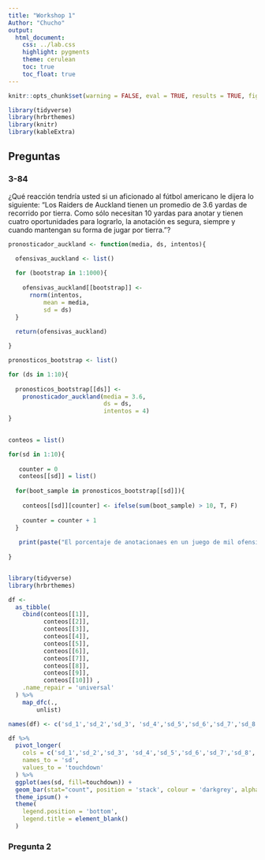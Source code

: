 ```yaml
---
title: "Workshop 1"
Author: "Chucho"
output:
  html_document:
    css: ../lab.css
    highlight: pygments
    theme: cerulean
    toc: true
    toc_float: true
---
```


```r

knitr::opts_chunk$set(warning = FALSE, eval = TRUE, results = TRUE, fig.show = "hold", message = FALSE)

library(tidyverse)
library(hrbrthemes)
library(knitr)
library(kableExtra)

```

## Preguntas {.tabset}

### 3-84
 
¿Qué reacción tendría usted si un aficionado al fútbol americano le dijera lo siguiente: “Los Raiders de Auckland tienen un promedio de 3.6 yardas de recorrido por tierra. Como sólo necesitan 10 yardas para anotar y tienen cuatro oportunidades para lograrlo, la anotación es segura, siempre y cuando mantengan su forma de jugar por tierra.”?
  
```r

pronosticador_auckland <- function(media, ds, intentos){
  
  ofensivas_auckland <- list()

  for (bootstrap in 1:1000){
    
    ofensivas_auckland[[bootstrap]] <- 
      rnorm(intentos, 
          mean = media, 
          sd = ds)
  }
 
  return(ofensivas_auckland)

}

pronosticos_bootstrap <- list()

for (ds in 1:10){
  
  pronosticos_bootstrap[[ds]] <-  
    pronosticador_auckland(media = 3.6,
                           ds = ds,
                           intentos = 4)
}
 

conteos = list()

for(sd in 1:10){
  
   counter = 0
   conteos[[sd]] = list()
   
  for(boot_sample in pronosticos_bootstrap[[sd]]){
    
    conteos[[sd]][counter] <- ifelse(sum(boot_sample) > 10, T, F)
    
    counter = counter + 1
  }
   
   print(paste("El porcentaje de anotacionaes en un juego de mil ofensivas que se distribuyen normalmente con desviacion estandar igual a", sd, "es", sum(unlist(conteos[[sd]])) / length(unlist(conteos[[sd]]))))
   
}



```
```r

library(tidyverse)
library(hrbrthemes)

df <- 
  as_tibble(
    cbind(conteos[[1]],
          conteos[[2]],
          conteos[[3]],
          conteos[[4]],
          conteos[[5]],
          conteos[[6]],
          conteos[[7]],
          conteos[[8]],
          conteos[[9]],
          conteos[[10]]) ,
    .name_repair = 'universal'
  ) %>% 
    map_dfc(.,
        unlist)

names(df) <- c('sd_1','sd_2','sd_3', 'sd_4','sd_5','sd_6','sd_7','sd_8','sd_9','sd_10')

df %>% 
  pivot_longer(
    cols = c('sd_1','sd_2','sd_3', 'sd_4','sd_5','sd_6','sd_7','sd_8','sd_9','sd_10'),
    names_to = 'sd',
    values_to = 'touchdown'
  ) %>% 
  ggplot(aes(sd, fill=touchdown)) +
  geom_bar(stat="count", position = 'stack', colour = 'darkgrey', alpha=0.8) + 
  theme_ipsum() +
  theme(
    legend.position = 'bottom',
    legend.title = element_blank()
  )

```



### Pregunta 2